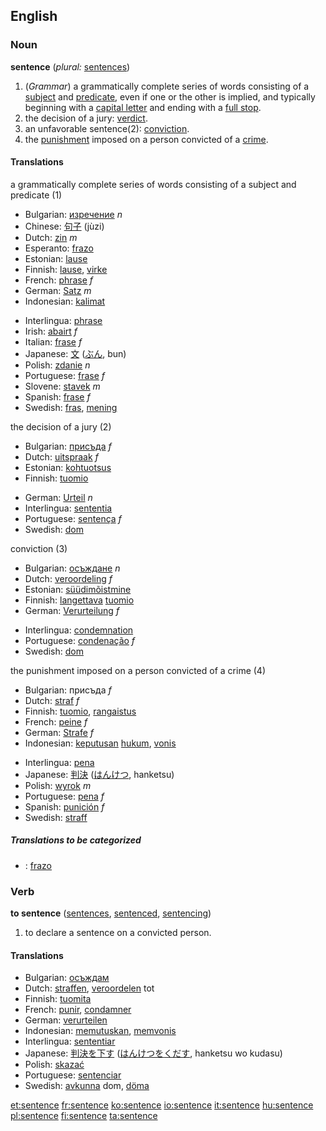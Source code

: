 ==English==

===Noun===
'''sentence'''  (''plural:'' [[sentences]])
#(''Grammar'') a grammatically complete series of words consisting of a [[subject]] and [[predicate]], even if one or the other is implied, and typically beginning with a [[capital letter]] and ending with a [[full stop]].
#the decision of a jury: [[verdict]].
#an unfavorable sentence(2): [[conviction]].
#the [[punishment]] imposed on a person convicted of a [[crime]].

====Translations====
;a grammatically complete series of words consisting of a subject and predicate (1)
{{top}}
* Bulgarian: [[изречение]] ''n''
*Chinese: [[句子]] (jùzi)
*Dutch: [[zin]] ''m''
*Esperanto: [[frazo]]
*Estonian: [[lause]]
*Finnish: [[lause]], [[virke]]
*French: [[phrase]] ''f''
*German: [[Satz]] ''m''
*Indonesian: [[kalimat]]
{{mid}}
*Interlingua: [[phrase]]
*Irish: [[abairt]] ''f''
*Italian: [[frase]] ''f''
*Japanese: [[文]] ([[ぶん]], bun)
*Polish: [[zdanie]] ''n''
*Portuguese: [[frase]] ''f''
*Slovene: [[stavek]] ''m''
*Spanish: [[frase]] ''f''
*Swedish: [[fras]], [[mening]]
{{bottom}}

;the decision of a jury (2)
{{top}}
* Bulgarian: [[присъда]] ''f''
*Dutch: [[uitspraak]] ''f''
*Estonian: [[kohtuotsus]]
*Finnish: [[tuomio]]
{{mid}}
*German: [[Urteil]] ''n''
*Interlingua: [[sententia]]
*Portuguese: [[sentença]] ''f''
*Swedish: [[dom]]
{{bottom}}

;conviction (3)
{{top}}
* Bulgarian: [[осъждане]] ''n''
*Dutch: [[veroordeling]] ''f''
*Estonian: [[süüdimõistmine]]
*Finnish: [[langettava]] [[tuomio]]
*German: [[Verurteilung]] ''f''
{{mid}}
*Interlingua: [[condemnation]]
*Portuguese: [[condenação]] ''f''
*Swedish: [[dom]]
{{bottom}}

;the punishment imposed on a person convicted of a crime (4)
{{top}}
* Bulgarian: присъда ''f''
*Dutch: [[straf]] ''f''
*Finnish: [[tuomio]], [[rangaistus]]
*French: [[peine]] ''f''
*German: [[Strafe]] ''f''
*Indonesian: [[putus|keputusan]] [[hukum]], [[vonis]]
{{mid}}
*Interlingua: [[pena]]
*Japanese: [[判決]] ([[はんけつ]], hanketsu)
*Polish: [[wyrok]] ''m''
*Portuguese: [[pena]] ''f''
*Spanish: [[punición]] ''f''
*Swedish: [[straff]]
{{bottom}}

=====Translations to be categorized=====
{{checktrans}}

*{{ttbc|Ido}}: [[frazo]]


===Verb===
'''to sentence''' ([[sentences]], [[sentenced]], [[sentencing]])
# to declare a sentence on a convicted person.

====Translations====
*Bulgarian: [[осъждам]] 
*Dutch: [[straffen]], [[veroordelen]] tot
*Finnish: [[tuomita]]
*French: [[punir]], [[condamner]]
*German: [[verurteilen]]
*Indonesian: [[putus|memutuskan]], [[vonis|memvonis]]
*Interlingua: [[sententiar]]
*Japanese: [[判決]]を[[下す]] ([[はんけつ]]を[[くだす]], hanketsu wo kudasu)
*Polish: [[skazać]]
*Portuguese: [[sentenciar]]
*Swedish: [[avkunna]] dom, [[döma]]

[[et:sentence]]
[[fr:sentence]]
[[ko:sentence]]
[[io:sentence]]
[[it:sentence]]
[[hu:sentence]]
[[pl:sentence]]
[[fi:sentence]]
[[ta:sentence]]